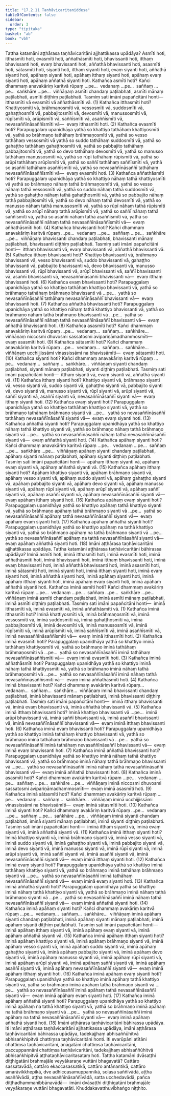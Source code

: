 ```yaml
---
title: "17.2.11 Taṇhāvicaritaniddesa"
tableOfContents: false
sidebar:
  order: 3
type: "tipitaka"
basket: "ab"
book: "vbh"
---
```



<DynamicBreadcrumb />

<Division number="973" book="vbh">

<Paragraph number="2930" book="vbh">
Tattha katamāni aṭṭhārasa taṇhāvicaritāni ajjhattikassa upādāya? Asmīti hoti, itthasmīti hoti, evasmīti hoti, aññathāsmīti hoti, bhavissanti hoti, itthaṃ bhavissanti hoti, evaṃ bhavissanti hoti, aññathā bhavissanti hoti, asasmīti hoti, sātasmīti hoti, siyanti hoti, itthaṃ siyanti hoti, evaṃ siyanti hoti, aññathā siyanti hoti, apāhaṃ siyanti hoti, apāhaṃ itthaṃ siyanti hoti, apāhaṃ evaṃ siyanti hoti, apāhaṃ aññathā siyanti hoti.
</Paragraph>

</Division>
<Division number="974" book="vbh">

<Paragraph number="2931" book="vbh">
Kathañca asmīti hoti? Kañci dhammaṃ anavakāriṃ karitvā rūpaṃ …pe…  vedanaṃ …pe…  saññaṃ …pe…  saṅkhāre …pe…  viññāṇaṃ asmīti chandaṃ paṭilabhati, asmīti mānaṃ paṭilabhati, asmīti diṭṭhiṃ paṭilabhati. Tasmiṃ sati imāni papañcitāni honti—  itthasmīti vā evasmīti vā aññathāsmīti vā. (1)
</Paragraph>

<Paragraph number="2932" book="vbh">
Kathañca itthasmīti hoti? Khattiyosmīti vā, brāhmaṇosmīti vā, vessosmīti vā, suddosmīti vā, gahaṭṭhosmīti vā, pabbajitosmīti vā, devosmīti vā, manussosmīti vā, rūpīsmīti vā, arūpīsmīti vā, saññīsmīti vā, asaññīsmīti vā, nevasaññīnāsaññīsmīti vā—  evaṃ itthasmīti hoti. (2)
</Paragraph>

<Paragraph number="2933" book="vbh">
Kathañca evasmīti hoti? Parapuggalaṃ upanidhāya yathā so khattiyo tathāhaṃ khattiyosmīti vā, yathā so brāhmaṇo tathāhaṃ brāhmaṇosmīti vā, yathā so vesso tathāhaṃ vessosmīti vā yathā so suddo tathāhaṃ suddosmīti vā, yathā so gahaṭṭho tathāhaṃ gahaṭṭhosmīti vā, yathā so pabbajito tathāhaṃ pabbajitosmīti vā, yathā so devo tathāhaṃ devosmīti vā, yathā so manusso tathāhaṃ manussosmīti vā, yathā so rūpī tathāhaṃ rūpīsmīti vā, yathā so arūpī tathāhaṃ arūpīsmīti vā, yathā so saññī tathāhaṃ saññīsmīti vā, yathā so asaññī tathāhaṃ asaññīsmīti vā, yathā so nevasaññīnāsaññī tathāhaṃ nevasaññīnāsaññīsmīti vā—  evaṃ evasmīti hoti. (3)
</Paragraph>

<Paragraph number="2934" book="vbh">
Kathañca aññathāsmīti hoti? Parapuggalaṃ upanidhāya yathā so khattiyo nāhaṃ tathā khattiyosmīti vā yathā so brāhmaṇo nāhaṃ tathā brāhmaṇosmīti vā, yathā so vesso nāhaṃ tathā vessosmīti vā, yathā so suddo nāhaṃ tathā suddosmīti vā, yathā so gahaṭṭho nāhaṃ tathā gahaṭṭhosmīti vā, yathā so pabbajito nāhaṃ tathā pabbajitosmīti vā, yathā so devo nāhaṃ tathā devosmīti vā, yathā so manusso nāhaṃ tathā manussosmīti vā, yathā so rūpī nāhaṃ tathā rūpīsmīti vā, yathā so arūpī nāhaṃ tathā arūpīsmīti vā, yathā so saññī nāhaṃ tathā saññīsmīti vā, yathā so asaññī nāhaṃ tathā asaññīsmīti vā, yathā so nevasaññīnāsaññī nāhaṃ tathā nevasaññīnāsaññīsmīti vā—  evaṃ aññathāsmīti hoti. (4)
</Paragraph>

<Paragraph number="2935" book="vbh">
Kathañca bhavissanti hoti? Kañci dhammaṃ anavakāriṃ karitvā rūpaṃ …pe…  vedanaṃ …pe…  saññaṃ …pe…  saṅkhāre …pe…  viññāṇaṃ bhavissanti chandaṃ paṭilabhati, bhavissanti mānaṃ paṭilabhati, bhavissanti diṭṭhiṃ paṭilabhati. Tasmiṃ sati imāni papañcitāni honti—  itthaṃ bhavissanti vā, evaṃ bhavissanti vā, aññathā bhavissanti vā. (5)
</Paragraph>

<Paragraph number="2936" book="vbh">
Kathañca itthaṃ bhavissanti hoti? Khattiyo bhavissanti vā, brāhmaṇo bhavissanti vā, vesso bhavissanti vā, suddo bhavissanti vā, gahaṭṭho bhavissanti vā, pabbajito bhavissanti vā, devo bhavissanti vā, manusso bhavissanti vā, rūpī bhavissanti vā, arūpī bhavissanti vā, saññī bhavissanti vā, asaññī bhavissanti vā, nevasaññīnāsaññī bhavissanti vā—  evaṃ itthaṃ bhavissanti hoti. (6)
</Paragraph>

<Paragraph number="2937" book="vbh">
Kathañca evaṃ bhavissanti hoti? Parapuggalaṃ upanidhāya yathā so khattiyo tathāhaṃ khattiyo bhavissanti vā, yathā so brāhmaṇo tathāhaṃ brāhmaṇo bhavissanti vā …pe…  yathā so nevasaññīnāsaññī tathāhaṃ nevasaññīnāsaññī bhavissanti vā—  evaṃ bhavissanti hoti. (7)
</Paragraph>

<Paragraph number="2938" book="vbh">
Kathañca aññathā bhavissanti hoti? Parapuggalaṃ upanidhāya yathā so khattiyo nāhaṃ tathā khattiyo bhavissanti vā, yathā so brāhmaṇo nāhaṃ tathā brāhmaṇo bhavissanti vā …pe…  yathā so nevasaññīnāsaññī nāhaṃ tathā nevasaññīnāsaññī bhavissanti vā—  evaṃ aññathā bhavissanti hoti. (8)
</Paragraph>

<Paragraph number="2939" book="vbh">
Kathañca asasmīti hoti? Kañci dhammaṃ anavakāriṃ karitvā rūpaṃ …pe…  vedanaṃ…  saññaṃ…  saṅkhāre…  viññāṇaṃ niccosmi dhuvosmi sassatosmi avipariṇāmadhammosmīti—  evaṃ asasmīti hoti. (9)
</Paragraph>

<Paragraph number="2940" book="vbh">
Kathañca sātasmīti hoti? Kañci dhammaṃ anavakāriṃ karitvā rūpaṃ …pe…  vedanaṃ…  saññaṃ…  saṅkhāre…  viññāṇaṃ ucchijjissāmi vinassissāmi na bhavissāmīti—  evaṃ sātasmīti hoti. (10)
</Paragraph>

<Paragraph number="2941" book="vbh">
Kathañca siyanti hoti? Kañci dhammaṃ anavakāriṃ karitvā rūpaṃ …pe…  vedanaṃ…  saññaṃ…  saṅkhāre…  viññāṇaṃ siyanti chandaṃ paṭilabhati, siyanti mānaṃ paṭilabhati, siyanti diṭṭhiṃ paṭilabhati. Tasmiṃ sati imāni papañcitāni honti—  itthaṃ siyanti vā, evaṃ siyanti vā, aññathā siyanti vā. (11)
</Paragraph>

<Paragraph number="2942" book="vbh">
Kathañca itthaṃ siyanti hoti? Khattiyo siyanti vā, brāhmaṇo siyanti vā, vesso siyanti vā, suddo siyanti vā, gahaṭṭho siyanti vā, pabbajito siyanti vā, devo siyanti vā, manusso siyanti vā, rūpī siyanti vā, arūpī siyanti vā, saññī siyanti vā, asaññī siyanti vā, nevasaññīnāsaññī siyanti vā—  evaṃ itthaṃ siyanti hoti. (12)
</Paragraph>

<Paragraph number="2943" book="vbh">
Kathañca evaṃ siyanti hoti? Parapuggalaṃ upanidhāya yathā so khattiyo tathāhaṃ khattiyo siyanti vā, yathā so brāhmaṇo tathāhaṃ brāhmaṇo siyanti vā …pe…  yathā so nevasaññīnāsaññī tathāhaṃ nevasaññīnāsaññī siyanti vā—  evaṃ evaṃ siyanti hoti. (13)
</Paragraph>

<Paragraph number="2944" book="vbh">
Kathañca aññathā siyanti hoti? Parapuggalaṃ upanidhāya yathā so khattiyo nāhaṃ tathā khattiyo siyanti vā, yathā so brāhmaṇo nāhaṃ tathā brāhmaṇo siyanti vā …pe…  yathā so nevasaññīnāsaññī nāhaṃ tathā nevasaññīnāsaññī siyanti vā—  evaṃ aññathā siyanti hoti. (14)
</Paragraph>

<Paragraph number="2945" book="vbh">
Kathañca apāhaṃ siyanti hoti? Kañci dhammaṃ anavakāriṃ karitvā rūpaṃ …pe…  vedanaṃ …pe…  saññaṃ …pe…  saṅkhāre …pe…  viññāṇaṃ apāhaṃ siyanti chandaṃ paṭilabhati, apāhaṃ siyanti mānaṃ paṭilabhati, apāhaṃ siyanti diṭṭhiṃ paṭilabhati. Tasmiṃ sati imāni papañcitāni honti—  apāhaṃ itthaṃ siyanti vā, apāhaṃ evaṃ siyanti vā, apāhaṃ aññathā siyanti vā. (15)
</Paragraph>

<Paragraph number="2946" book="vbh">
Kathañca apāhaṃ itthaṃ siyanti hoti? Apāhaṃ khattiyo siyanti vā, apāhaṃ brāhmaṇo siyanti vā, apāhaṃ vesso siyanti vā, apāhaṃ suddo siyanti vā, apāhaṃ gahaṭṭho siyanti vā, apāhaṃ pabbajito siyanti vā, apāhaṃ devo siyanti vā, apāhaṃ manusso siyanti vā, apāhaṃ rūpī siyanti vā, apāhaṃ arūpī siyanti vā, apāhaṃ saññī siyanti vā, apāhaṃ asaññī siyanti vā, apāhaṃ nevasaññīnāsaññī siyanti vā—  evaṃ apāhaṃ itthaṃ siyanti hoti. (16)
</Paragraph>

<Paragraph number="2947" book="vbh">
Kathañca apāhaṃ evaṃ siyanti hoti? Parapuggalaṃ upanidhāya yathā so khattiyo apāhaṃ tathā khattiyo siyanti vā, yathā so brāhmaṇo apāhaṃ tathā brāhmaṇo siyanti vā …pe…  yathā so nevasaññīnāsaññī apāhaṃ tathā nevasaññīnāsaññī siyanti vā—  evaṃ apāhaṃ evaṃ siyanti hoti. (17)
</Paragraph>

<Paragraph number="2948" book="vbh">
Kathañca apāhaṃ aññathā siyanti hoti? Parapuggalaṃ upanidhāya yathā so khattiyo apāhaṃ na tathā khattiyo siyanti vā, yathā so brāhmaṇo apāhaṃ na tathā brāhmaṇo siyanti vā …pe…  yathā so nevasaññīnāsaññī apāhaṃ na tathā nevasaññīnāsaññī siyanti vā—  evaṃ apāhaṃ aññathā siyanti hoti. (18)

</Paragraph>
</Division>

<Paragraph number="2949" type="center" book="vbh">
Imāni aṭṭhārasa taṇhāvicaritāni ajjhattikassa upādāya.


</Paragraph>

<Division number="975" book="vbh">

<Paragraph number="2950" book="vbh">
Tattha katamāni aṭṭhārasa taṇhāvicaritāni bāhirassa upādāya? Iminā asmīti hoti, iminā itthasmīti hoti, iminā evasmīti hoti, iminā aññathāsmīti hoti, iminā bhavissanti hoti, iminā itthaṃ bhavissanti hoti, iminā evaṃ bhavissanti hoti, iminā aññathā bhavissanti hoti, iminā asasmīti hoti, iminā sātasmīti hoti, iminā siyanti hoti, iminā itthaṃ siyanti hoti, iminā evaṃ siyanti hoti, iminā aññathā siyanti hoti, iminā apāhaṃ siyanti hoti, iminā apāhaṃ itthaṃ siyanti hoti, iminā apāhaṃ evaṃ siyanti hoti, iminā apāhaṃ aññathā siyanti hoti.
</Paragraph>

</Division>
<Division number="976" book="vbh">

<Paragraph number="2951" book="vbh">
Kathañca iminā asmīti hoti? Kañci dhammaṃ avakāriṃ karitvā rūpaṃ …pe…  vedanaṃ …pe…  saññaṃ …pe…  saṅkhāre …pe…  viññāṇaṃ iminā asmīti chandaṃ paṭilabhati, iminā asmīti mānaṃ paṭilabhati, iminā asmīti diṭṭhiṃ paṭilabhati. Tasmiṃ sati imāni papañcitāni honti—  iminā itthasmīti vā, iminā evasmīti vā, iminā aññathāsmīti vā. (1)
</Paragraph>

<Paragraph number="2952" book="vbh">
Kathañca iminā itthasmīti hoti? Iminā khattiyosmīti vā, iminā brāhmaṇosmīti vā, iminā vessosmīti vā, iminā suddosmīti vā, iminā gahaṭṭhosmīti vā, iminā pabbajitosmīti vā, iminā devosmīti vā, iminā manussosmīti vā, iminā rūpīsmīti vā, iminā arūpīsmīti vā, iminā saññīsmīti vā, iminā asaññīsmīti vā, iminā nevasaññīnāsaññīsmīti vā—  evaṃ iminā itthasmīti hoti. (2)
</Paragraph>

<Paragraph number="2953" book="vbh">
Kathañca iminā evasmīti hoti? Parapuggalaṃ upanidhāya yathā so khattiyo iminā tathāhaṃ khattiyosmīti vā, yathā so brāhmaṇo iminā tathāhaṃ brāhmaṇosmīti vā …pe…  yathā so nevasaññīnāsaññī iminā tathāhaṃ nevasaññīnāsaññīsmīti vā—  evaṃ iminā evasmīti hoti. (3)
</Paragraph>

<Paragraph number="2954" book="vbh">
Kathañca iminā aññathāsmīti hoti? Parapuggalaṃ upanidhāya yathā so khattiyo iminā nāhaṃ tathā khattiyosmīti vā, yathā so brāhmaṇo iminā nāhaṃ tathā brāhmaṇosmīti vā …pe…  yathā so nevasaññīnāsaññī iminā nāhaṃ tathā nevasaññīnāsaññīsmīti vā—  evaṃ iminā aññathāsmīti hoti. (4)
</Paragraph>

<Paragraph number="2955" book="vbh">
Kathañca iminā bhavissanti hoti? Kañci dhammaṃ avakāriṃ karitvā rūpaṃ…  vedanaṃ…  saññaṃ…  saṅkhāre…  viññāṇaṃ iminā bhavissanti chandaṃ paṭilabhati, iminā bhavissanti mānaṃ paṭilabhati, iminā bhavissanti diṭṭhiṃ paṭilabhati. Tasmiṃ sati imāni papañcitāni honti—  iminā itthaṃ bhavissanti vā, iminā evaṃ bhavissanti vā, iminā aññathā bhavissanti vā. (5)
</Paragraph>

<Paragraph number="2956" book="vbh">
Kathañca iminā itthaṃ bhavissanti hoti? Iminā khattiyo bhavissanti vā …pe…  iminā arūpī bhavissanti vā, iminā saññī bhavissanti vā, iminā asaññī bhavissanti vā, iminā nevasaññīnāsaññī bhavissanti vā—  evaṃ iminā itthaṃ bhavissanti hoti. (6)
</Paragraph>

<Paragraph number="2957" book="vbh">
Kathañca iminā evaṃ bhavissanti hoti? Parapuggalaṃ upanidhāya yathā so khattiyo iminā tathāhaṃ khattiyo bhavissanti vā, yathā so brāhmaṇo iminā tathāhaṃ brāhmaṇo bhavissanti vā …pe…  yathā so nevasaññīnāsaññī iminā tathāhaṃ nevasaññīnāsaññī bhavissanti vā—  evaṃ iminā evaṃ bhavissanti hoti. (7)
</Paragraph>

<Paragraph number="2958" book="vbh">
Kathañca iminā aññathā bhavissanti hoti? Parapuggalaṃ upanidhāya yathā so khattiyo iminā nāhaṃ tathā khattiyo bhavissanti vā, yathā so brāhmaṇo iminā nāhaṃ tathā brāhmaṇo bhavissanti vā …pe…  yathā so nevasaññīnāsaññī iminā nāhaṃ tathā nevasaññīnāsaññī bhavissanti vā—  evaṃ iminā aññathā bhavissanti hoti. (8)
</Paragraph>

<Paragraph number="2959" book="vbh">
Kathañca iminā asasmīti hoti? Kañci dhammaṃ avakāriṃ karitvā rūpaṃ …pe…  vedanaṃ …pe…  saññaṃ …pe…  saṅkhāre …pe…  viññāṇaṃ iminā niccosmi dhuvosmi sassatosmi avipariṇāmadhammosmīti—  evaṃ iminā asasmīti hoti. (9)
</Paragraph>

<Paragraph number="2960" book="vbh">
Kathañca iminā sātasmīti hoti? Kañci dhammaṃ avakāriṃ karitvā rūpaṃ …pe…  vedanaṃ…  saññaṃ…  saṅkhāre…  viññāṇaṃ iminā ucchijjissāmi vinassissāmi na bhavissāmīti—  evaṃ iminā sātasmīti hoti. (10)
</Paragraph>

<Paragraph number="2961" book="vbh">
Kathañca iminā siyanti hoti? Kañci dhammaṃ avakāriṃ karitvā rūpaṃ …pe…  vedanaṃ …pe…  saññaṃ …pe…  saṅkhāre …pe…  viññāṇaṃ iminā siyanti chandaṃ paṭilabhati, iminā siyanti mānaṃ paṭilabhati, iminā siyanti diṭṭhiṃ paṭilabhati. Tasmiṃ sati imāni papañcitāni honti—  iminā itthaṃ siyanti vā, iminā evaṃ siyanti vā, iminā aññathā siyanti vā. (11)
</Paragraph>

<Paragraph number="2962" book="vbh">
Kathañca iminā itthaṃ siyanti hoti? Iminā khattiyo siyanti vā, iminā brāhmaṇo siyanti vā, iminā vesso siyanti vā, iminā suddo siyanti vā, iminā gahaṭṭho siyanti vā, iminā pabbajito siyanti vā, iminā devo siyanti vā, iminā manusso siyanti vā, iminā rūpī siyanti vā, iminā arūpī siyanti vā, iminā saññī siyanti vā, iminā asaññī siyanti vā, iminā nevasaññīnāsaññī siyanti vā—  evaṃ iminā itthaṃ siyanti hoti. (12)
</Paragraph>

<Paragraph number="2963" book="vbh">
Kathañca iminā evaṃ siyanti hoti? Parapuggalaṃ upanidhāya yathā so khattiyo iminā tathāhaṃ khattiyo siyanti vā, yathā so brāhmaṇo iminā tathāhaṃ brāhmaṇo siyanti vā …pe…  yathā so nevasaññīnāsaññī iminā tathāhaṃ nevasaññīnāsaññī siyanti vā—  evaṃ iminā evaṃ siyanti hoti. (13)
</Paragraph>

<Paragraph number="2964" book="vbh">
Kathañca iminā aññathā siyanti hoti? Parapuggalaṃ upanidhāya yathā so khattiyo iminā nāhaṃ tathā khattiyo siyanti vā, yathā so brāhmaṇo iminā nāhaṃ tathā brāhmaṇo siyanti vā …pe…  yathā so nevasaññīnāsaññī iminā nāhaṃ tathā nevasaññīnāsaññī siyanti vā—  evaṃ iminā aññathā siyanti hoti. (14)
</Paragraph>

<Paragraph number="2965" book="vbh">
Kathañca iminā apāhaṃ siyanti hoti? Kañci dhammaṃ avakāriṃ karitvā rūpaṃ …pe…  vedanaṃ…  saññaṃ…  saṅkhāre…  viññāṇaṃ iminā apāhaṃ siyanti chandaṃ paṭilabhati, iminā apāhaṃ siyanti mānaṃ paṭilabhati, iminā apāhaṃ siyanti diṭṭhiṃ paṭilabhati. Tasmiṃ sati imāni papañcitāni honti—  iminā apāhaṃ itthaṃ siyanti vā, iminā apāhaṃ evaṃ siyanti vā, iminā apāhaṃ aññathā siyanti vā. (15)
</Paragraph>

<Paragraph number="2966" book="vbh">
Kathañca iminā apāhaṃ itthaṃ siyanti hoti? Iminā apāhaṃ khattiyo siyanti vā, iminā apāhaṃ brāhmaṇo siyanti vā, iminā apāhaṃ vesso siyanti vā, iminā apāhaṃ suddo siyanti vā, iminā apāhaṃ gahaṭṭho siyanti vā, iminā apāhaṃ pabbajito siyanti vā, iminā apāhaṃ devo siyanti vā, iminā apāhaṃ manusso siyanti vā, iminā apāhaṃ rūpī siyanti vā, iminā apāhaṃ arūpī siyanti vā, iminā apāhaṃ saññī siyanti vā, iminā apāhaṃ asaññī siyanti vā, iminā apāhaṃ nevasaññīnāsaññī siyanti vā—  evaṃ iminā apāhaṃ itthaṃ siyanti hoti. (16)
</Paragraph>

<Paragraph number="2967" book="vbh">
Kathañca iminā apāhaṃ evaṃ siyanti hoti? Parapuggalaṃ upanidhāya yathā so khattiyo iminā apāhaṃ tathā khattiyo siyanti vā, yathā so brāhmaṇo iminā apāhaṃ tathā brāhmaṇo siyanti vā …pe…  yathā so nevasaññīnāsaññī iminā apāhaṃ tathā nevasaññīnāsaññī siyanti vā—  evaṃ iminā apāhaṃ evaṃ siyanti hoti. (17)
</Paragraph>

<Paragraph number="2968" book="vbh">
Kathañca iminā apāhaṃ aññathā siyanti hoti? Parapuggalaṃ upanidhāya yathā so khattiyo iminā apāhaṃ na tathā khattiyo siyanti vā, yathā so brāhmaṇo iminā apāhaṃ na tathā brāhmaṇo siyanti vā …pe…  yathā so nevasaññīnāsaññī iminā apāhaṃ na tathā nevasaññīnāsaññī siyanti vā—  evaṃ iminā apāhaṃ aññathā siyanti hoti. (18)
</Paragraph>

<Paragraph number="2969" book="vbh">
Imāni aṭṭhārasa taṇhāvicaritāni bāhirassa upādāya.
</Paragraph>

<Paragraph number="2970" book="vbh">
Iti imāni aṭṭhārasa taṇhāvicaritāni ajjhattikassa upādāya, imāni aṭṭhārasa taṇhāvicaritāni bāhirassa upādāya, tadekajjhaṃ abhisaññūhitvā abhisaṅkhipitvā chattiṃsa taṇhāvicaritāni honti. Iti evarūpāni atītāni chattiṃsa taṇhāvicaritāni, anāgatāni chattiṃsa taṇhāvicaritāni, paccuppannāni chattiṃsa taṇhāvicaritāni, tadekajjhaṃ abhisaññūhitvā abhisaṅkhipitvā aṭṭhataṇhāvicaritasataṃ hoti.
</Paragraph>

</Division>
<Division number="977" book="vbh">

<Paragraph number="2971" book="vbh">
Tattha katamāni dvāsaṭṭhi diṭṭhigatāni brahmajāle veyyākaraṇe vuttāni bhagavatā? Cattāro sassatavādā, cattāro ekaccasassatikā, cattāro antānantikā, cattāro amarāvikkhepikā, dve adhiccasamuppannikā, soḷasa saññīvādā, aṭṭha asaññīvādā, aṭṭha nevasaññīnāsaññīvādā, satta ucchedavādā, pañca diṭṭhadhammanibbānavādā—  imāni dvāsaṭṭhi diṭṭhigatāni brahmajāle veyyākaraṇe vuttāni bhagavatāti.

</Paragraph>
</Division>

<Paragraph number="2972" type="center" book="vbh">
Khuddakavatthuvibhaṅgo niṭṭhito.
</Paragraph>